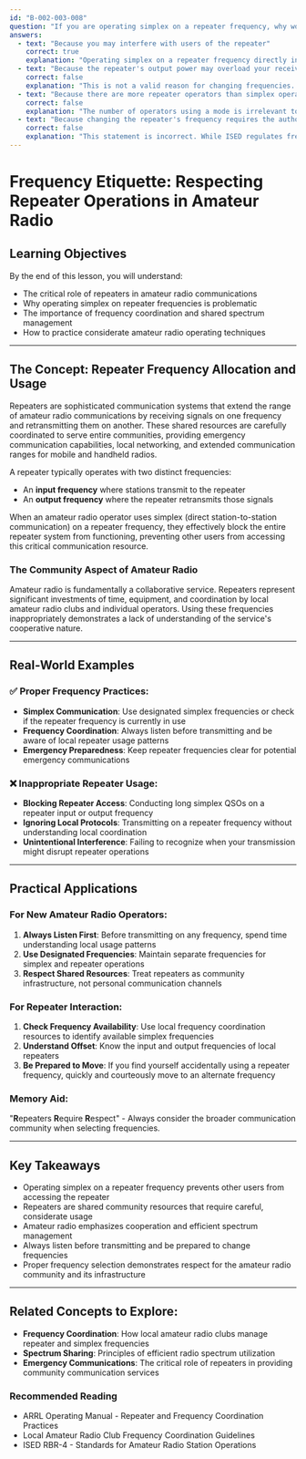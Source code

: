 ```yaml
---
id: "B-002-003-008"
question: "If you are operating simplex on a repeater frequency, why would it be good practice to change to another frequency?"
answers:
  - text: "Because you may interfere with users of the repeater"
    correct: true
    explanation: "Operating simplex on a repeater frequency directly interferes with the repeater's primary function of coordinating communication. Repeater frequencies are specifically designated for repeater input and output, and using these frequencies for simplex communication prevents other users from accessing the critical shared communication resource. This practice shows a lack of respect for the amateur radio community and can disrupt emergency communications, local nets, and routine repeater operations."
  - text: "Because the repeater's output power may overload your receiver"
    correct: false
    explanation: "This is not a valid reason for changing frequencies. Repeater receivers are designed to operate at standard signal levels, and modern amateur radio equipment has sufficient dynamic range to handle typical repeater signals without receiver overload. The primary concern is preventing interference to other repeater users, not protecting your own receiver."
  - text: "Because there are more repeater operators than simplex operators"
    correct: false
    explanation: "The number of operators using a mode is irrelevant to proper frequency usage. Amateur radio operators are expected to follow established frequency coordination principles and respect the intended use of specific frequencies, regardless of the relative number of simplex or repeater operators."
  - text: "Because changing the repeater's frequency requires the authorization of Innovation, Science and Economic Development Canada"
    correct: false
    explanation: "This statement is incorrect. While ISED regulates frequency allocations, the issue here is about operating practice and frequency courtesy, not regulatory authorization. The concern is about preventing interference to the repeater's intended users, not about obtaining special permission to change frequencies."
---
```


# Frequency Etiquette: Respecting Repeater Operations in Amateur Radio

## Learning Objectives
By the end of this lesson, you will understand:
- The critical role of repeaters in amateur radio communications
- Why operating simplex on repeater frequencies is problematic
- The importance of frequency coordination and shared spectrum management
- How to practice considerate amateur radio operating techniques

---

## The Concept: Repeater Frequency Allocation and Usage

Repeaters are sophisticated communication systems that extend the range of amateur radio communications by receiving signals on one frequency and retransmitting them on another. These shared resources are carefully coordinated to serve entire communities, providing emergency communication capabilities, local networking, and extended communication ranges for mobile and handheld radios.

A repeater typically operates with two distinct frequencies:
- An **input frequency** where stations transmit to the repeater
- An **output frequency** where the repeater retransmits those signals

When an amateur radio operator uses simplex (direct station-to-station communication) on a repeater frequency, they effectively block the entire repeater system from functioning, preventing other users from accessing this critical communication resource.

### The Community Aspect of Amateur Radio

Amateur radio is fundamentally a collaborative service. Repeaters represent significant investments of time, equipment, and coordination by local amateur radio clubs and individual operators. Using these frequencies inappropriately demonstrates a lack of understanding of the service's cooperative nature.

---

## Real-World Examples

### ✅ Proper Frequency Practices:
- **Simplex Communication**: Use designated simplex frequencies or check if the repeater frequency is currently in use
- **Frequency Coordination**: Always listen before transmitting and be aware of local repeater usage patterns
- **Emergency Preparedness**: Keep repeater frequencies clear for potential emergency communications

### ❌ Inappropriate Repeater Usage:
- **Blocking Repeater Access**: Conducting long simplex QSOs on a repeater input or output frequency
- **Ignoring Local Protocols**: Transmitting on a repeater frequency without understanding local coordination
- **Unintentional Interference**: Failing to recognize when your transmission might disrupt repeater operations

---

## Practical Applications

### For New Amateur Radio Operators:
1. **Always Listen First**: Before transmitting on any frequency, spend time understanding local usage patterns
2. **Use Designated Frequencies**: Maintain separate frequencies for simplex and repeater operations
3. **Respect Shared Resources**: Treat repeaters as community infrastructure, not personal communication channels

### For Repeater Interaction:
1. **Check Frequency Availability**: Use local frequency coordination resources to identify available simplex frequencies
2. **Understand Offset**: Know the input and output frequencies of local repeaters
3. **Be Prepared to Move**: If you find yourself accidentally using a repeater frequency, quickly and courteously move to an alternate frequency

### Memory Aid:
"**R**epeaters **R**equire **R**espect" - Always consider the broader communication community when selecting frequencies.

---

## Key Takeaways

- Operating simplex on a repeater frequency prevents other users from accessing the repeater
- Repeaters are shared community resources that require careful, considerate usage
- Amateur radio emphasizes cooperation and efficient spectrum management
- Always listen before transmitting and be prepared to change frequencies
- Proper frequency selection demonstrates respect for the amateur radio community and its infrastructure

---

## Related Concepts to Explore:
- **Frequency Coordination**: How local amateur radio clubs manage repeater and simplex frequencies
- **Spectrum Sharing**: Principles of efficient radio spectrum utilization
- **Emergency Communications**: The critical role of repeaters in providing community communication services

### Recommended Reading
- ARRL Operating Manual - Repeater and Frequency Coordination Practices
- Local Amateur Radio Club Frequency Coordination Guidelines
- ISED RBR-4 - Standards for Amateur Radio Station Operations
